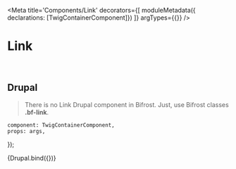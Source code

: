 

<Meta
    title='Components/Link'
    decorators={[
        moduleMetadata({ declarations: [TwigContainerComponent]})
    ]}
    argTypes={{}}
/>


# Link

<br/>


## Drupal

> There is no Link Drupal component in Bifrost.
> Just, use Bifrost classes <b>.bf-link</b>.

    component: TwigContainerComponent,
    props: args,
});


<Canvas withSource='none'>
    <Story
        name='Drupal'
        height='600px'
        args={{
            elementPath : 'components/link/_doc/template.drupal',
        }}
    >
        {Drupal.bind({})}
    </Story>
</Canvas>
